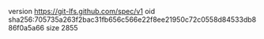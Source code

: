 version https://git-lfs.github.com/spec/v1
oid sha256:705735a263f2bac31fb656c566e22f8ee21950c72c0558d84533db886f0a5a66
size 2855

